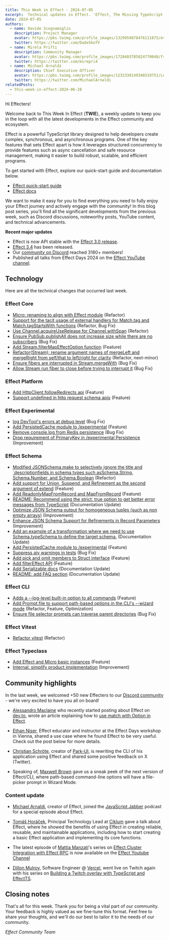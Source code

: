 ```yaml
---
title: This Week in Effect - 2024-07-05
excerpt:  Technical updates in Effect. 'Effect, The Missing TypeScript Standard Library' by Tomáš Horáček.
date: 2024-07-05
authors:
  - name: Davide Scognamiglio
    description: Project Manager
    avatar: https://pbs.twimg.com/profile_images/1329959878476111875/evHG8VX6_400x400.jpg
    twitter: https://twitter.com/DadeSkoTV
  - name: Mirela Prifti
    description: Community Manager
    avatar: https://pbs.twimg.com/profile_images/1728403785024770048/frKphayT_400x400.jpg
    twitter: https://twitter.com/mirepri4
  - name: Michael Arnaldi
    description: Chief Executive Officer
    avatar: https://pbs.twimg.com/profile_images/1232338149340319751/Ln9nNWyk_400x400.jpg
    twitter: https://twitter.com/MichaelArnaldi
relatedPosts:
  - this-week-in-effect-2024-06-28
---
```


Hi Effecters! 

Welcome back to This Week In Effect (**TWIE**), a weekly update to keep you in the loop with all the latest developments in the Effect community and ecosystem.

Effect is a powerful TypeScript library designed to help developers create complex, synchronous, and asynchronous programs. One of the key features that sets Effect apart is how it leverages structured concurrency to provide features such as async cancellation and safe resource management, making it easier to build robust, scalable, and efficient programs.

To get started with Effect, explore our quick-start guide and documentation below.

- [Effect quick-start guide](/docs/quickstart)
- [Effect docs](/docs/introduction)

We want to make it easy for you to find everything you need to fully enjoy your Effect journey and actively engage with the community! In this blog post series, you'll find all the significant developments from the previous week, such as Discord discussions, noteworthy posts, YouTube content, and technical advancements.

**Recent major updates**

- Effect is now API stable with the [Effect 3.0 release](https://effect.website/blog/effect-3.0).
- [Effect 3.4](https://effect.website/blog/effect-3.3) has been released.
- Our [community on Discord](https://discord.gg/effect-ts) reached 3160+ members!
- Published all talks from Effect Days 2024 on the [Effect YouTube channel](https://www.youtube.com/@effect-ts).


## Technology

Here are all the technical changes that occurred last week.

### Effect Core
+ [Micro: renaming to align with Effect module](https://github.com/Effect-TS/effect/pull/3096) (Refactor)
+ [Support for the tacit usage of external handlers for Match.tag and Match.tagStartsWith functions](https://github.com/Effect-TS/effect/pull/3121) (Refactor, Bug Fix)
+ [Use Channel.acquireUseRelease for Channel.withSpan](https://github.com/Effect-TS/effect/pull/3134) (Refactor)
+ [Ensure PubSub.publishAll does not increase size while there are no subscribers](https://github.com/Effect-TS/effect/pull/3161) (Bug Fix)
+ [Add Stream.filterMapEffectOption function](https://github.com/Effect-TS/effect/pull/3023) (Feature)
+ [Refactor(Stream): rename argument names of mergeLeft and mergeRight from self/that to left/right for clarity](https://github.com/Effect-TS/effect/pull/3160) (Refactor, next-minor)
+ [Ensure fibers are interrupted in Stream.mergeWith](https://github.com/Effect-TS/effect/pull/3175) (Bug Fix)
+ [Allow Stream run fiber to close before trying to interrupt it](https://github.com/Effect-TS/effect/pull/3176) (Bug Fix)

### Effect Platform
+ [Add HttpClient.followRedirects api](https://github.com/Effect-TS/effect/pull/3123) (Feature)
+ [Support undefined in http request schema apis](https://github.com/Effect-TS/effect/pull/3136) (Feature)

### Effect Experimental
+ [log DevTool's errors at debug level](https://github.com/Effect-TS/effect/pull/3138) (Bug Fix)
+ [Add PersistedCache module to /experimental](https://github.com/Effect-TS/effect/pull/3149) (Feature)
+ [Remove console.log from Redis persistence](https://github.com/Effect-TS/effect/pull/3150) (Bug Fix)
+ [Drop requirement of PrimaryKey in /experimental Persistence](https://github.com/Effect-TS/effect/pull/3158) (Improvement)

### Effect Schema
+ [Modified JSONSchema.make to selectively ignore the title and `descriptionfields in schema types such asSchema.String, Schema.Number, and Schema.Boolean](https://github.com/Effect-TS/effect/pull/3117) (Refactor)
+ [Add support for Union, Suspend, and Refinement as the second argument of extend](https://github.com/Effect-TS/effect/pull/3125) (Feature)
+ [Add ReadonlyMapFromRecord and MapFromRecord](https://github.com/Effect-TS/effect/pull/3130) (Feature)
+ [README: Recommend using the strict: true option to get better error messages from TypeScript](https://github.com/Effect-TS/effect/pull/3132) (Documentation Update)
+ [Optimize JSON Schema output for homogeneous tuples (such as non empty arrays)](https://github.com/Effect-TS/effect/pull/3139) (Improvement)
+ [Enhance JSON Schema Support for Refinements in Record Parameters](https://github.com/Effect-TS/effect/pull/3143) (Improvement)
+ [Add an example of a transformation where we need to use Schema.typeSchema to define the target schema.](https://github.com/Effect-TS/effect/pull/3145) (Documentation Update)
+ [Add PersistedCache module to /experimental](https://github.com/Effect-TS/effect/pull/3149) (Feature)
+ [Suppress ajv warnings in tests](https://github.com/Effect-TS/effect/pull/3151) (Bug Fix)
+ [Add pick and omit members to Struct interface](https://github.com/Effect-TS/effect/pull/3163) (Feature)
+ [Add filterEffect API](https://github.com/Effect-TS/effect/pull/3166) (Feature)
+ [Add Serializable docs](https://github.com/Effect-TS/effect/pull/3148) (Documentation Update)
+ [README: add FAQ section](https://github.com/Effect-TS/effect/pull/3178) (Documentation Update)

### Effect CLI
+ [Adds a --log-level built-in option to all commands](https://github.com/Effect-TS/effect/pull/3107) (Feature)
+ [Add Prompt.file to support path-based options in the CLI's --wizard mode](https://github.com/Effect-TS/effect/pull/3153) (Refactor, Feature, Optimization)
+ [Ensure file selector prompts can traverse parent directories](https://github.com/Effect-TS/effect/pull/3167) (Bug Fix)

### Effect Vitest
+ [Refactor vitest](https://github.com/Effect-TS/effect/pull/3122) (Refactor)

### Effect Typeclass
+ [Add Effect and Micro basic instances](https://github.com/Effect-TS/effect/pull/3169) (Feature)
+ [Internal: simplify product implementation](https://github.com/Effect-TS/effect/pull/3177) (Improvement)


## Community highlights

In the last week, we welcomed +50 new Effecters to our [Discord community](https://discord.gg/effect-ts) - we're very excited to have you all on board! 

+ [Alessandro Maclaine](https://dev.to/almaclaine) who recently started posting about Effect on [dev.to](https://dev.to/), wrote an article explaining how to [use match with Option in Effect](https://dev.to/almaclaine/using-match-with-option-in-effect-1ho9).

+ [Ethan Niser](https://x.com/ethanniser), Effect educator and instructor at the Effect Days workshop in Vienna, shared a use case where he found Effect to be very useful. Check out the post below for more details.
<Tweet id="1808266920615202848" />

+ [Christian Schröte](https://x.com/grizzly_codes), creator of [Park-UI](https://park-ui.com/), is rewriting the CLI of his application using Effect and shared some positive feedback on X (Twitter).
<Tweet id="1808215848164704625" />

+ Speaking of, [Maxwell Brown](https://x.com/imax153) gave us a sneak peek of the next version of Effect/CLI, where path-based command-line options will have a file-picker prompt in Wizard Mode.
<Tweet id="1808625323853930923" />

### Content update

+ [Michael Arnaldi](https://x.com/MichaelArnaldi), creator of Effect, joined the [JavaScript Jabber](https://x.com/JSJabber) podcast for a special episode about Effect.
<Tweet id="1807814969368691172" />

+ [Tomáš Horáček](https://x.com/heracek), Principal Technology Lead at [Ciklum](https://www.ciklum.com/) gave a talk about Effect, where he showed the benefits of using Effect in creating reliable, reusable, and maintainable applications, including how to start creating a basic Effect application and implementing its core functions.
<YouTube url="https://www.youtube.com/embed/Mikn2MXPaNg?si=GLxrE0wre1kpLoKc" />

+ The latest episode of [Mattia Manzati](https://twitter.com/MattiaManzati)'s series on [Effect Cluster Integration with Effect RPC](https://www.youtube.com/watch?v=8WanmCpq_Mw&t=3s) is now available on the [Effect Youtube Channel](https://www.youtube.com/@effect-ts)
<YouTube url="https://www.youtube.com/embed/_TB2gpOSrDo?si=_gnnoazAk5uwOF05" />

+ [Dillon Mulroy](https://twitter.com/dillon_mulroy), Software Engineer @ [Vercel](https://vercel.com), went live on Twitch again with his series on [Building a Twitch overlay with TypeScript and EffectTS](https://www.twitch.tv/dmmulroy/videos).
<TwitchPlayerNonInteractive video="2188943846" muted />

## Closing notes

That's all for this week. Thank you for being a vital part of our community. Your feedback is highly valued as we fine-tune this format. Feel free to share your thoughts, and we'll do our best to tailor it to the needs of our community.

_Effect Community Team_
